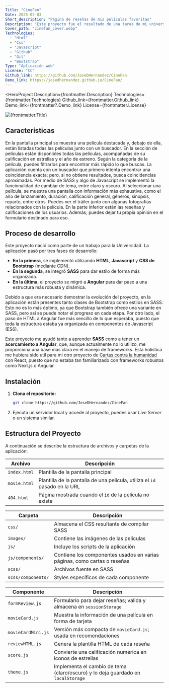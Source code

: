 ```yaml
---
Title: "CineFan"
Date: 2025-05-03
Short_description: "Página de reseñas de mis películas favoritas"
Description: "Este proyecto fue el resultado de una tarea de mi universidad y es una página de películas con un sistema de reseñas, en el cual se muestran mis peliculas favritas, junto con reseñas y calificaciones. en este proyecto aprendi el uso de SASS y los placeholders o esqueletos para mejorar el diseño y evitar el desplazmiento de componenetes. Al principio se desarrollo solo con bootstrap (cnd) pero despues exigieron el uso de sass"
Cover_path: "cinefan_cover.webp"
Technologies:
  - "Html"
  - "Css"
  - "Javascript"
  - "Github"
  - "Git"
  - "Bootstrap"
Type: "Aplicación web"
License: "CC"
Github_link: https://github.com/JoseDHernandez/CineFan
Demo_link: https://josedhernandez.github.io/CineFan/
---
```



<HeroProject
  Description={frontmatter.Description}
  Technologies={frontmatter.Technologies}
  Github_link={frontmatter.Github_link}
  Demo_link={frontmatter?.Demo_link}
  License={frontmatter.License}
>
  <Image src={Imagen} alt={frontmatter.Title} />
</HeroProject>

## Características

<FeatureCard title="Película destacada" image={Imagen}>
  En la pantalla principal se muestra una película destacada y, debajo de ella,
  están listadas todas las películas junto con un buscador.
</FeatureCard>

<FeatureCard title="Listado de películas" image={Image1}>
  En la sección de películas están disponibles todas las películas, acompañadas
  de su calificación en estrellas y el año de estreno.
</FeatureCard>

<FeatureCard title="Filtrado de películas" image={Image2}>
  Según la categoría de la película, puedes filtrarlos para encontrar más rápido
  lo que buscas.
</FeatureCard>

<FeatureCard title="Buscador de películas" image={Image3}>
  La aplicación cuenta con un buscador que primero intenta encontrar una
  coincidencia exacta; pero, si no obtiene resultados, busca coincidencias
  aproximadas.
</FeatureCard>

<FeatureCard title="Tema oscuro" image={Image4}>
  Por medio de SASS y algo de Javascript se implementó la funcionalidad de
  cambiar de tema, entre claro y oscuro.
</FeatureCard>

<FeatureCard title="Información detallada de la película" image={Image5}>
  Al seleccionar una película, se muestra una pantalla con información más
  exhaustiva, como el año de lanzamiento, duración, calificación general,
  géneros, sinopsis, reparto, entre otros.
</FeatureCard>

<FeatureCard title="Tráiler y galería de fotos" image={Image6}>
  Puedes ver el tráiler junto con algunas fotografías relacionados con la
  película.
</FeatureCard>

<FeatureCard title="Reseñas" image={Image7}>
  En la parte inferior están las reseñas y calificaciones de los usuarios.
  Además, puedes dejar tu propia opinión en el formulario destinado para eso.
</FeatureCard>

## Proceso de desarrollo

Este proyecto nació como parte de un trabajo para la Universidad. La aplicación pasó por tres fases de desarrollo:

- **En la primera**, se implementó utilizando **HTML**, **Javascript** y **CSS de Bootstrap** (mediante CDN).
- **En la segunda**, se integró **SASS** para dar estilo de forma más organizada.
- **En la última**, el proyecto se migró a **Angular** para dar paso a una estructura más robusta y dinámica.

Debido a que era necesario demostrar la evolución del proyecto, en la aplicación están presentes tanto clases de Bootstrap como estilos en SASS. Esto no es lo más óptimo, ya que Bootstrap también ofrece una variante en SASS, pero así se puede notar el progreso en cada etapa. Por otro lado, el paso de HTML a Angular fue más sencillo de lo que esperaba, puesto que toda la estructura estaba ya organizada en componentes de Javascript (ES6).

Este proyecto me ayudó tanto a aprender **SASS** como a tener un **acercamiento a Angular**, que, aunque actualmente no lo utilizo, me proporciona una base más clara en el manejo de frameworks. Esta holística me hubiera sido util para mi otro proyecto de [Cartas contra la humanidad](/proyectos/cards-against-humanity) con React, puesto que no estaba tan familiarizado con frameworks robustos como Next.js o Angular.

## Instalación

1. **Clona el repositorio:**

   ```bash
   git clone https://github.com/JoseDHernandez/CineFan
   ```

2. Ejecuta un servidor local y accede al proyecto, puedes usar _Live Server_ o un sistema similar.

## Estructura del Proyecto

A continuación se describe la estructura de archivos y carpetas de la aplicación:

| Archivo      | Descripción                                                                |
| ------------ | -------------------------------------------------------------------------- |
| `index.html` | Plantilla de la pantalla principal                                         |
| `movie.html` | Plantilla de la pantalla de una película, utiliza el `id` pasado en la URL |
| `404.html`   | Página mostrada cuando el `id` de la película no existe                    |

| Carpeta            | Descripción                                                              |
| ------------------ | ------------------------------------------------------------------------ |
| `css/`             | Almacena el CSS resultante de compilar SASS                              |
| `images/`          | Contiene las imágenes de las películas                                   |
| `js/`              | Incluye los scripts de la aplicación                                     |
| `js/components/`   | Contiene los componentes usados en varias páginas, como cartas o reseñas |
| `scss/`            | Archivos fuente en SASS                                                  |
| `scss/components/` | Styles específicos de cada componente                                    |

| Componente         | Descripción                                                                      |
| ------------------ | -------------------------------------------------------------------------------- |
| `formReview.js`    | Formulario para dejar reseñas; valida y almacena en `sessionStorage`             |
| `movieCard.js`     | Muestra la información de una película en forma de tarjeta                       |
| `movieCardMini.js` | Versión más compacta de `movieCard.js`; usada en recomendaciones                 |
| `reviewHTML.js`    | Genera la plantilla HTML de cada reseña                                          |
| `score.js`         | Convierte una calificación numérica en iconos de estrellas                       |
| `theme.js`         | Implementa el cambio de tema (claro/oscuro) y lo deja guardado en `localStorage` |
